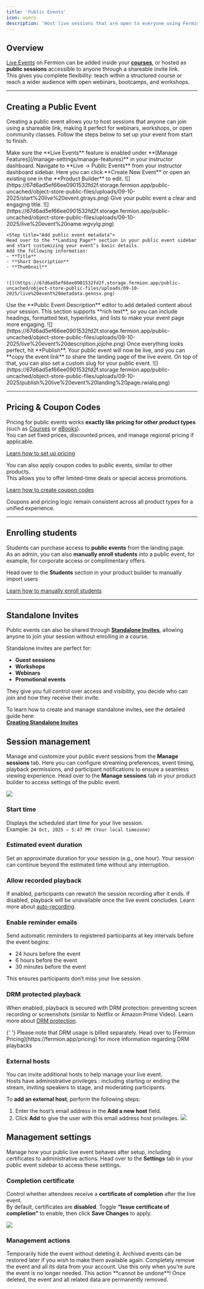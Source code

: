 ```yaml
---
title: 'Public Events'
icon: users
description: 'Host live sessions that are open to everyone using Fermion’s Public Events feature.'
---
```


## Overview

[Live Events]() on Fermion can be added inside your **[courses]()**, or hosted as **public sessions** accessible to anyone through a shareable invite link.  
This gives you complete flexibility: teach within a structured course or reach a wider audience with open webinars, bootcamps, and workshops.

---

## Creating a Public Event

Creating a public event allows you to host sessions that anyone can join using a shareable link, making it perfect for webinars, workshops, or open community classes. Follow the steps below to set up your event from start to finish.

<Steps>
  <Step title="Enable Live Events">
    Make sure the **Live Events** feature is enabled under **[Manage Features](/manage-settings/manage-features)** in your instructor dashboard.
  </Step>


<Step title="Access public events">
	Navigate to **Live → Public Events** from your instructor dashboard sidebar. Here you can click
	**Create New Event** or open an existing one in the **Product Builder** to edit.
	![](https://67d6ad5ef66ee0901532fd2f.storage.fermion.app/public-uncached/object-store-public-files/uploads/09-10-2025/start%20live%20event.gtrays.png)
</Step>

<Step title="Give your public event a name">
	Give your public event a clear and engaging title.
	![](https://67d6ad5ef66ee0901532fd2f.storage.fermion.app/public-uncached/object-store-public-files/uploads/09-10-2025/live%20event%20name.wgvylg.png)
</Step>

    <Step title="Add public event metadata">
    Head over to the **Landing Page** section in your public event sidebar and start customizing your event’s basic details.
    Add the following information:
    - **Title**
    - **Short Description**
    - **Thumbnail**


    ![](https://67d6ad5ef66ee0901532fd2f.storage.fermion.app/public-uncached/object-store-public-files/uploads/09-10-2025/live%20event%20metadata.gennsx.png)

  </Step>

<Step title="Write public event description">
	Use the **Public Event Description** editor to add detailed content about your session. This
	section supports **rich text**, so you can include headings, formatted text, hyperlinks, and
	lists to make your event page more engaging.
	![](https://67d6ad5ef66ee0901532fd2f.storage.fermion.app/public-uncached/object-store-public-files/uploads/09-10-2025/live%20event%20description.jojohe.png)
</Step>

  <Step title="Publish your event">
    Once everything looks perfect, hit **Publish**.  
    Your public event will now be live, and you can **copy the event link** to share the landing page of the live event. On top of that, you can also set a custom slug for your public event.
    ![](https://67d6ad5ef66ee0901532fd2f.storage.fermion.app/public-uncached/object-store-public-files/uploads/09-10-2025/publish%20live%20event%20landing%20page.rwialq.png)
  </Step>
</Steps>

---

## Pricing & Coupon Codes

Pricing for public events works **exactly like pricing for other product types** (such as [Courses](/setting-up-course/prerequisites) or [eBooks](/ebooks/introduction)).  
You can set fixed prices, discounted prices, and manage regional pricing if applicable.

[Learn how to set up pricing](/setup-pricing/fixed-pricing-plan)

You can also apply coupon codes to public events, similar to other products.  
This allows you to offer limited-time deals or special access promotions.

[Learn how to create coupon codes](/setup-pricing/add-coupon-codes)

<Check>
	Coupons and pricing logic remain consistent across all product types for a unified experience.
</Check>

---

## Enrolling students

Students can purchase access to **public events** from the landing page.  
As an admin, you can also **manually enroll students** into a public event, for example, for corporate access or complimentary offers.

Head over to the **Students** section in your product builder to manually import users

[Learn how to manually enroll students](/digital-products/enroll-students)

---

## Standalone Invites

Public events can also be shared through **[Standalone Invites](/live-classes/standalone-invites)**, allowing anyone to join your session without enrolling in a course.

Standalone Invites are perfect for:

-   **Guest sessions**
-   **Workshops**
-   **Webinars**
-   **Promotional events**

They give you full control over access and visibility, you decide who can join and how they receive their invite.

To learn how to create and manage standalone invites, see the detailed guide here:  
[**Creating Standalone Invites**](/live-classes/standalone-invites)

## Session management

Manage and customize your public event sessions from the **Manage sessions** tab. Here you can configure streaming preferences, event timing, playback permissions, and participant notifications to ensure a seamless viewing experience.
Head over to the **Manage sessions** tab in your product builder to access settings of the public event.

![](https://67d6ad5ef66ee0901532fd2f.storage.fermion.app/public-uncached/object-store-public-files/uploads/20-10-2025/chrome_u4Vw6kOVya.medbiy.png)

### **Start time**

Displays the scheduled start time for your live session.  
Example: `24 Oct, 2025 – 5:47 PM (Your local timezone)`

### **Estimated event duration**

Set an approximate duration for your session (e.g., one hour). Your session can continue beyond the estimated time without any interruption.

### **Allow recorded playback**

If enabled, participants can rewatch the session recording after it ends. If disabled, playback will be unavailable once the live event concludes. Learn more about [auto-recording](/live-classes/recording-and-captions).

### **Enable reminder emails**

Send automatic reminders to registered participants at key intervals before the event begins:

-   24 hours before the event
-   6 hours before the event
-   30 minutes before the event

This ensures participants don’t miss your live session.

### **DRM protected playback**

When enabled, playback is secured with DRM protection: preventing screen recording or screenshots (similar to Netflix or Amazon Prime Video). Learn more about [DRM protection](/live-classes/drm-and-watermarking).

<Tip>
	{' '}
	Please note that DRM usage is billed separately. Head over to [Fermion Pricing](https://fermion.app/pricing)
	for more information regarding DRM playbacks
</Tip>

### External hosts

You can invite additional hosts to help manage your live event.  
Hosts have administrative privileges : including starting or ending the stream, inviting speakers to stage, and moderating participants.

To **add an external host**, perform the following steps:

1. Enter the host’s email address in the **Add a new host** field.
2. Click **Add** to give the user with this email address host privileges.
   ![](https://67d6ad5ef66ee0901532fd2f.storage.fermion.app/public-uncached/object-store-public-files/uploads/20-10-2025/chrome_kcjJQvq6Ds.hpyoqm.png)

## Management settings

Manage how your public live event behaves after setup, including certificates to administrative actions. Head over to the **Settings** tab in your public event sidebar to access these settings.

### Completion certificate

Control whether attendees receive a **certificate of completion** after the live event.  
By default, certificates are **disabled**. Toggle **“Issue certificate of completion”** to enable, then click **Save Changes** to apply.

![](https://67d6ad5ef66ee0901532fd2f.storage.fermion.app/public-uncached/object-store-public-files/uploads/09-10-2025/live%20event%20settings.rsnrcw.png)

### Management actions

<Accordion title="Archive live event">
	Temporarily hide the event without deleting it. Archived events can be restored later if you
	wish to make them available again.
</Accordion>

<Accordion title="Delete live event permanently">
	Completely remove the event and all its data from your account. Use this only when you’re sure
	the event is no longer needed.
	<Warning>
		This action **cannot be undone**! Once deleted, the event and all related data are
		permanently removed.
	</Warning>
</Accordion>

